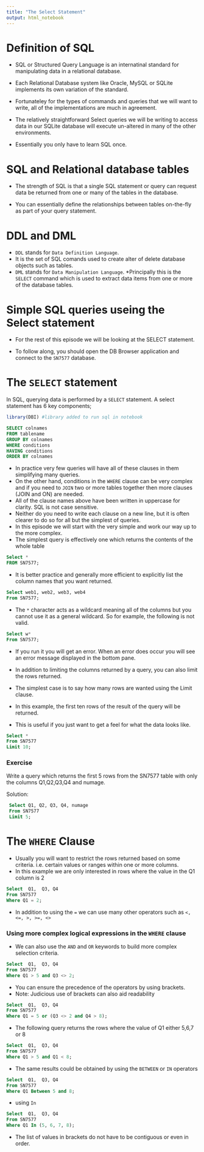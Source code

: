 ```yaml
---
title: "The Select Statement"
output: html_notebook
---
```


# Definition of SQL
* SQL or Structured Query Language is an internatinal standard for manipulating data in a relational database. 

* Each Relational Database system like Oracle, MySQL or SQLite implements its own variation of the standard.

* Fortunateley for the types of commands and queries that we will want to write, all of the implementations are much in agreement. 

* The relatively straightforward Select queries we will be writing to access data in our SQLite database will execute un-altered in many of the other environments.

* Essentially you only have to learn SQL once.

# SQL and Relational database tables
* The strength of SQL is that a single SQL statement or query can request data be returned from one or many of the tables in the database. 

* You can essentially define the relationships between tables on-the-fly as part of your query statement.

# DDL and DML
* `DDL` stands for `Data Definition Language`. 
* It is the set of SQL comands used to create alter of delete database objects such as tables.
* `DML` stands for `Data Manipulation Language`. 
*Principally this is the `SELECT` command which is used to extract data items from one or more of the database tables.

# Simple SQL queries useing the Select statement
* For the rest of this episode we will be looking at the SELECT statement.

* To follow along, you should open the DB Browser application and connect to the `SN7577` database.


# The `SELECT` statement

In SQL, querying data is performed by a `SELECT` statement. A select statement has 6 key components;

```r
library(DBI) #library added to run sql in notebook
```


```sql
SELECT colnames
FROM tablename
GROUP BY colnames
WHERE conditions
HAVING conditions
ORDER BY colnames
```

* In practice very few queries will have all of these clauses in them simplifying many queries. 
* On the other hand, conditions in the `WHERE` clause can be very complex and if you need to `JOIN` two or more tables together then more clauses (JOIN and ON) are needed.
* All of the clause names above have been written in uppercase for clarity. 
SQL is not case sensitive. 
* Neither do you need to write each clause on a new line, but it is often clearer to do so for all but the simplest of queries.
* In this episode we will start with the very simple and work our way up to the more complex.
* The simplest query is effectively one which returns the contents of the whole table

```sql
Select * 
FROM SN7577;
```
* It is better practice and generally more efficient to explicitly list the column names that you want returned.

```sql
Select web1, web2, web3, web4
From SN7577;
```
* The `*` character acts as a wildcard meaning all of the columns but you cannot use it as a general wildcard. So for example, the following is not valid.

```sql
Select w*
From SN7577;
```

* If you run it you will get an error. When an error does occur you will see an error message displayed in the bottom pane.

* In addition to limiting the columns returned by a query, you can also limit the rows returned. 
* The simplest case is to say how many rows are wanted using the Limit clause. 
* In this example, the first ten rows of the result of the query will be returned. 
* This is useful if you just want to get a feel for what the data looks like.

```sql
Select *
From SN7577
Limit 10;
```

### Exercise
Write a query which returns the first 5 rows from the SN7577 table with only the columns Q1,Q2,Q3,Q4 and numage.

Solution:
```sql
 Select Q1, Q2, Q3, Q4, numage
 From SN7577
 Limit 5;
```

# The `WHERE` Clause

* Usually you will want to restrict the rows returned based on some criteria. i.e. certain values or ranges within one or more columns.
* In this example we are only interested in rows where the value in the Q1 column is 2

```sql
Select  Q1,  Q3, Q4
From SN7577
Where Q1 = 2;
```

* In addition to using the `=` we can use many other operators such as `<, <=, >, >=, <>`

### Using more complex logical expressions in the `WHERE` clause

* We can also use the `AND` and `OR` keywords to build more complex selection criteria.

```sql
Select  Q1,  Q3, Q4
From SN7577
Where Q1 > 5 and Q3 <> 2;
```

* You can ensure the precedence of the operators by using brackets. 
* Note: Judicious use of brackets can also aid readability

```sql
Select  Q1,  Q3, Q4
From SN7577
Where Q1 = 5 or (Q3 <> 2 and Q4 > 8);
```
* The following query returns the rows where the value of Q1 either 5,6,7 or 8

```sql
Select  Q1,  Q3, Q4
From SN7577
Where Q1 > 5 and Q1 < 8;
```

* The same results could be obtained by using the `BETWEEN` or `IN` operators
```sql
Select  Q1,  Q3, Q4
From SN7577
Where Q1 Between 5 and 8;
```
* using `In`

```sql
Select  Q1,  Q3, Q4
From SN7577
Where Q1 In (5, 6, 7, 8);
```
* The list of values in brackets do not have to be contiguous or even in order.





